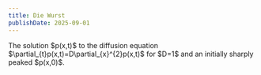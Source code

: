 ```yaml
---
title: Die Wurst
publishDate: 2025-09-01
---
```





<Explorable id="figure_4" class="max-w-[50%]" captionClass=''>    
    The solution $p(x,t)$ to the diffusion equation 
    $\partial_{t}p(x,t)=D\partial_{x}^{2}p(x,t)$ for $D=1$ and an 
    initially sharply peaked $p(x,0)$.
    <Fig4 slot="figure" client:load id="diffusion_pdf"/>
</Explorable>